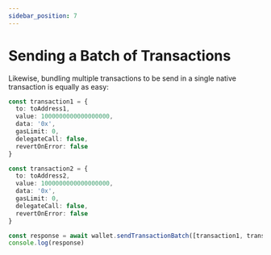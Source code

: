 ```yaml
---
sidebar_position: 7
---
```


# Sending a Batch of Transactions

Likewise, bundling multiple transactions to be send in a single native transaction is equally as easy:

```ts
const transaction1 = {
  to: toAddress1,
  value: 1000000000000000000,
  data: '0x',
  gasLimit: 0,
  delegateCall: false,
  revertOnError: false
}

const transaction2 = {
  to: toAddress2,
  value: 1000000000000000000,
  data: '0x',
  gasLimit: 0,
  delegateCall: false,
  revertOnError: false
}

const response = await wallet.sendTransactionBatch([transaction1, transaction2])
console.log(response)
```

